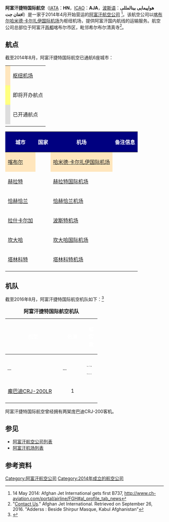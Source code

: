{{Infobox airline
| airline=阿富汗捷特国际航空<br>هواپیمایی بینالمللی افغان جت
| logo=
| logo_size=
| fleet_size=3
| destinations=11
| IATA= HN
| ICAO= AJA
| callsign= AFGHAN JET
|commenced = 2014年4月12日
| parent=
| founded= 2013年
| headquarters=
| key_people=
| hubs= {{nowrap | {{阿富汗}} [[哈米德·卡尔扎伊国际机场|哈米德·卡尔扎伊国际机场]]}}
| focus_cities= {{nowrap | {{阿富汗}} [[哈米德·卡尔扎伊国际机场|哈米德·卡尔扎伊国际机场]]}}
| frequent_flyer=
| website=http://www.flyaji.com
}}

'''阿富汗捷特国际航空'''（[[IATA|IATA]]：'''HN'''，[[ICAO|ICAO]]：'''AJA'''，[[波斯语|波斯语]]：'''هواپیمایی بینالمللی افغان جت'''）是一家于2014年4月开始营运的[[阿富汗|阿富汗]][[航空公司|航空公司]] <ref>14 May 2014: Afghan Jet International gets first B737, http://www.ch-aviation.com/portal/airline/FGH#al_profile_tab_news</ref>。该航空公司以[[喀布尔|喀布尔]][[哈米德·卡尔扎伊国际机场|哈米德·卡尔扎伊国际机场]]为枢纽机场，提供阿富汗国内航线的运输服务。航空公司总部位于阿富汗[[首都|首都]]喀布尔市区，毗邻希尔布尔清真寺<ref>"[http://www.flyaji.com/Contact-Us Contact Us]." Afghan Jet International. Retrieved on September 26, 2016. "Adderss	:	Beside Shirpur Masque, Kabul Afghanistan"</ref>。

==航点==
截至2014年8月，阿富汗捷特国际航空已通航6座城市：

{| class="wikitable"
|-
|style="background-color: #FFE6BD"|
|[[枢纽机场|枢纽机场]]
|-
|style="background-color:#FFFF80"|
|即将开办航点
|-
|style="background-color:#DDDDDD"|
|已开通航点
|-
|}

{|class="sortable wikitable toccolours"
|-
!style="background:#000080;color: white"|城市
!style="background:#000080;color: white"|国家
!style="background:#000080;color: white"|机场
!style="background:#000080;color: white" class="unsortable"|备注信息
|-
|style="background-color: #FFE6BD"|[[喀布尔|喀布尔]]||{{flag|Afghanistan}}||style="background-color: #FFE6BD"|[[哈米德·卡尔扎伊国际机场|哈米德·卡尔扎伊国际机场]]||
|-
|[[赫拉特|赫拉特]]||{{flag|Afghanistan}}||[[赫拉特国际机场|赫拉特国际机场]]||
|-
|[[恰赫恰兰|恰赫恰兰]]||{{flag|Afghanistan}}||[[恰赫恰兰机场|恰赫恰兰机场]]||
|-
|[[拉什卡尔加|拉什卡尔加]]||{{flag|Afghanistan}}||[[波斯特机场|波斯特机场]]||
|-
|[[坎大哈|坎大哈]]||{{flag|Afghanistan}}||[[坎大哈国际机场|坎大哈国际机场]]||
|-
|[[塔林科特|塔林科特]]||{{flag|Afghanistan}}||[[塔林科特机场|塔林科特机场]]||
|-
|}

==机队==
截至2016年8月，阿富汗捷特国际航空机队如下：<ref>{{cite journal|title=Global Airline Guide 2016 (Part One)|journal=Airliner World|issue=October 2016|page=4|accessdate=12 October 2016}}</ref>

<center>
{| class="toccolours" border="1" cellpadding="3" style="border-collapse:collapse;text-align:center"
|+ '''阿富汗捷特国际航空机队'''
|- bgcolor=#330000
! rowspan="2" style="width:160px;" |<span style="color:white">机型
! rowspan="2" style="width:60px;" |<span style="color:white">数量
! colspan="3" class="unsortable" |<span style="color:white;">载客量
|- style="background:#330000;"
! style="width:25px;" |<abbr title="商务舱"><span style="color:white;">C</abbr>
! style="width:25px;" |<abbr title="经济舱"><span style="color:white;">Y</abbr>
! style="width:25px;" |<abbr title="载客总量"><span style="color:white;">总量</abbr>
|-
|[[龐巴迪CRJ|龐巴迪CRJ-200LR]]
|align=center|1 
|
|
|50
|-
|}
</center>

阿富汗捷特国际航空曾经拥有两架庞巴迪CRJ-200客机。

==参见==
*[[阿富汗航空公司列表|阿富汗航空公司列表]]
*[[阿富汗机场列表|阿富汗机场列表]]

==参考资料==
{{reflist}}

{{阿富汗航空公司}}

[[Category:阿富汗航空公司|Category:阿富汗航空公司]]
[[Category:2014年成立的航空公司|Category:2014年成立的航空公司]]